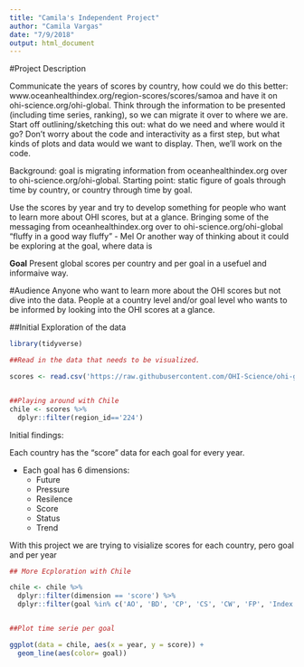 ```yaml
---
title: "Camila's Independent Project"
author: "Camila Vargas"
date: "7/9/2018"
output: html_document
---
```


#Project Description

Communicate the years of scores by country, how could we do this better: 
www.oceanhealthindex.org/region-scores/scores/samoa and have it on ohi-science.org/ohi-global. Think through the information to be presented (including time series, ranking), so we can migrate it over to where we are. Start off outlining/sketching this out: what do we need and where would it go? Don’t worry about the code and interactivity as a first step, but what kinds of plots and data would we want to display. Then, we’ll work on the code.

Background: goal is migrating information from oceanhealthindex.org over to ohi-science.org/ohi-global. Starting point: static figure of goals through time by country, or country through time by goal. 

Use the scores by year and try to develop something for people who want to learn more about OHI scores, but at a glance. Bringing some of the messaging from oceanhealthindex.org over to ohi-science.org/ohi-global “fluffy in a good way fluffy” - Mel
Or another way of thinking about it could be exploring at the goal, where data is 


**Goal** Present global scores per country and per goal in a usefuel and informaive way.

#Audience
Anyone who want to learn more about the OHI scores but not dive into the data.
People at a country level and/or goal level who wants to be informed by looking into the OHI scores at a glance. 


##Initial Exploration of the data
```r
library(tidyverse)
```



```r
##Read in the data that needs to be visualized. 

scores <- read.csv('https://raw.githubusercontent.com/OHI-Science/ohi-global/draft/eez/scores.csv')


##Playing around with Chile
chile <- scores %>% 
  dplyr::filter(region_id=='224')

```


Initial findings:

Each country has the "score" data for each goal for every year.

* Each goal has 6 dimensions:
  + Future
  + Pressure
  + Resilence
  + Score
  + Status
  + Trend
  
With this project we are trying to visialize scores for each country, pero goal and per year

```r
## More Ecploration with Chile

chile <- chile %>%
  dplyr::filter(dimension == 'score') %>% 
  dplyr::filter(goal %in% c('AO', 'BD', 'CP', 'CS', 'CW', 'FP', 'Index', 'LE', 'NP', 'SP', 'TR'))


##Plot time serie per goal

ggplot(data = chile, aes(x = year, y = score)) +
  geom_line(aes(color= goal))
  


```







